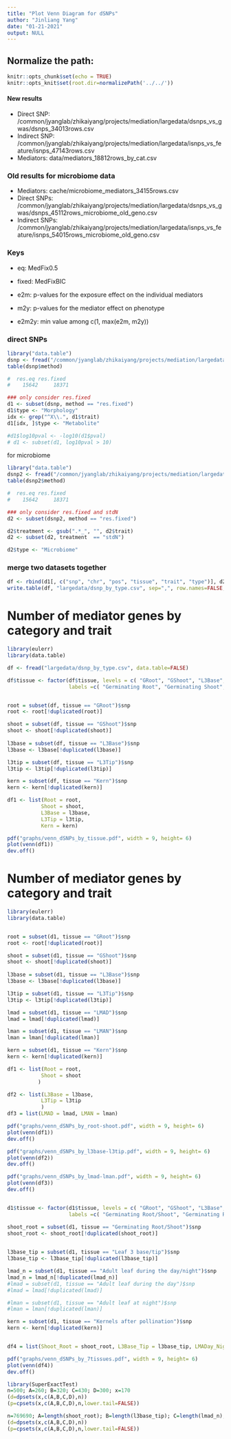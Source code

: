 ```yaml
---
title: "Plot Venn Diagram for dSNPs"
author: "Jinliang Yang"
date: "01-21-2021"
output: NULL
---
```



## Normalize the path:

```r
knitr::opts_chunk$set(echo = TRUE) 
knitr::opts_knit$set(root.dir=normalizePath('../../')) 
```

#### New results

- Direct SNP: /common/jyanglab/zhikaiyang/projects/mediation/largedata/dsnps_vs_gwas/dsnps_34013rows.csv
- Indirect SNP: /common/jyanglab/zhikaiyang/projects/mediation/largedata/isnps_vs_feature/isnps_47143rows.csv
- Mediators: data/mediators_18812rows_by_cat.csv

### Old results for microbiome data

- Mediators: cache/microbiome_mediators_34155rows.csv
- Direct SNPs: /common/jyanglab/zhikaiyang/projects/mediation/largedata/dsnps_vs_gwas/dsnps_45112rows_microbiome_old_geno.csv
- Indirect SNPs: /common/jyanglab/zhikaiyang/projects/mediation/largedata/isnps_vs_feature/isnps_54015rows_microbiome_old_geno.csv

### Keys

- eq: MedFix0.5
- fixed: MedFixBIC

- e2m: p-values for the exposure effect on the individual mediators
- m2y: p-values for the mediator effect on phenotype
- e2m2y: min value among c(1, max(e2m, m2y))

### direct SNPs

```r
library("data.table")
dsnp <- fread("/common/jyanglab/zhikaiyang/projects/mediation/largedata/dsnps_vs_gwas/dsnps_34013rows.csv", data.table=FALSE)
table(dsnp$method)

#  res.eq res.fixed
#    15642     18371

### only consider res.fixed
d1 <- subset(dsnp, method == "res.fixed")
d1$type <- "Morphology"
idx <- grep("^X\\.", d1$trait)
d1[idx, ]$type <- "Metabolite"

#d1$log10pval <- -log10(d1$pval)
# d1 <- subset(d1, log10pval > 10)
```

for microbiome

```r
library("data.table")
dsnp2 <- fread("/common/jyanglab/zhikaiyang/projects/mediation/largedata/dsnps_vs_gwas/dsnps_45112rows_microbiome_old_geno.csv", data.table=FALSE)
table(dsnp2$method)

#  res.eq res.fixed
#    15642     18371

### only consider res.fixed and stdN
d2 <- subset(dsnp2, method == "res.fixed")

d2$treatment <- gsub(".*_", "", d2$trait)
d2 <- subset(d2, treatment  == "stdN")

d2$type <- "Microbiome"

```

### merge two datasets together

```r

df <- rbind(d1[, c("snp", "chr", "pos", "tissue", "trait", "type")], d2[, c("snp", "chr", "pos", "tissue", "trait", "type")])
write.table(df, "largedata/dsnp_by_type.csv", sep=",", row.names=FALSE, quote=FALSE)
```

# Number of mediator genes by category and trait

```r
library(eulerr)
library(data.table)

df <- fread("largedata/dsnp_by_type.csv", data.table=FALSE)

df$tissue <- factor(df$tissue, levels = c( "GRoot", "GShoot", "L3Base", "L3Tip", "LMAD", "LMAN","Kern"),
                    labels =c( "Germinating Root", "Germinating Shoot", "Leaf 3 base", "Leaf 3 tip", "Adult leaf during the day", "Adult leaf at night","Kernels after pollination"))


root = subset(df, tissue == "GRoot")$snp
root <- root[!duplicated(root)]

shoot = subset(df, tissue == "GShoot")$snp
shoot <- shoot[!duplicated(shoot)]
  
l3base = subset(df, tissue == "L3Base")$snp
l3base <- l3base[!duplicated(l3base)]

l3tip = subset(df, tissue == "L3Tip")$snp
l3tip <- l3tip[!duplicated(l3tip)]

kern = subset(df, tissue == "Kern")$snp
kern <- kern[!duplicated(kern)]

df1 <- list(Root = root,
           Shoot = shoot,
           L3Base = l3base,
           L3Tip = l3tip,
           Kern = kern)

pdf("graphs/venn_dSNPs_by_tissue.pdf", width = 9, height= 6)
plot(venn(df1))
dev.off()


```

# Number of mediator genes by category and trait

```r
library(eulerr)
library(data.table)


root = subset(d1, tissue == "GRoot")$snp
root <- root[!duplicated(root)]

shoot = subset(d1, tissue == "GShoot")$snp
shoot <- shoot[!duplicated(shoot)]
  
l3base = subset(d1, tissue == "L3Base")$snp
l3base <- l3base[!duplicated(l3base)]

l3tip = subset(d1, tissue == "L3Tip")$snp
l3tip <- l3tip[!duplicated(l3tip)]

lmad = subset(d1, tissue == "LMAD")$snp
lmad = lmad[!duplicated(lmad)]

lman = subset(d1, tissue == "LMAN")$snp
lman = lman[!duplicated(lman)]

kern = subset(d1, tissue == "Kern")$snp
kern <- kern[!duplicated(kern)]

df1 <- list(Root = root,
           Shoot = shoot
          )

df2 <- list(L3Base = l3base,
           L3Tip = l3tip
           )
df3 = list(LMAD = lmad, LMAN = lman)

pdf("graphs/venn_dSNPs_by_root-shoot.pdf", width = 9, height= 6)
plot(venn(df1))
dev.off()

pdf("graphs/venn_dSNPs_by_l3base-l3tip.pdf", width = 9, height= 6)
plot(venn(df2))
dev.off()

pdf("graphs/venn_dSNPs_by_lmad-lman.pdf", width = 9, height= 6)
plot(venn(df3))
dev.off()


d1$tissue <- factor(d1$tissue, levels = c( "GRoot", "GShoot", "L3Base", "L3Tip", "LMAD", "LMAN","Kern"),
                    labels =c( "Germinating Root/Shoot", "Germinating Root/Shoot", "Leaf 3 base/tip", "Leaf 3 base/tip", "Adult leaf during the day/night", "Adult leaf during the day/night","Kernels after pollination"))

shoot_root = subset(d1, tissue == "Germinating Root/Shoot")$snp
shoot_root <- shoot_root[!duplicated(shoot_root)]

  
l3base_tip = subset(d1, tissue == "Leaf 3 base/tip")$snp
l3base_tip <- l3base_tip[!duplicated(l3base_tip)]

lmad_n = subset(d1, tissue == "Adult leaf during the day/night")$snp
lmad_n = lmad_n[!duplicated(lmad_n)]
#lmad = subset(d1, tissue == "Adult leaf during the day")$snp
#lmad = lmad[!duplicated(lmad)]

#lman = subset(d1, tissue == "Adult leaf at night")$snp
#lman = lman[!duplicated(lman)]

kern = subset(d1, tissue == "Kernels after pollination")$snp
kern <- kern[!duplicated(kern)]


df4 = list(Shoot_Root = shoot_root, L3Base_Tip = l3base_tip, LMADay_Night = lmad_n, Kern = kern)

pdf("graphs/venn_dSNPs_by_7tissues.pdf", width = 9, height= 6)
plot(venn(df4))
dev.off()

```

```r
library(SuperExactTest)
n=500; A=260; B=320; C=430; D=300; x=170
(d=dpsets(x,c(A,B,C,D),n))
(p=cpsets(x,c(A,B,C,D),n,lower.tail=FALSE))

n=769690; A=length(shoot_root); B=length(l3base_tip); C=length(lmad_n); D=length(kern); x=322
(d=dpsets(x,c(A,B,C,D),n))
(p=cpsets(x,c(A,B,C,D),n,lower.tail=FALSE))

```


